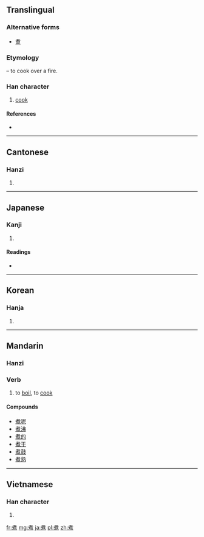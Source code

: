 {{also|煑}}
==Translingual==
===Alternative forms===
* [[煑]]

===Etymology===
{{Han compound|者|火|alt2=灬|t2=fire|ls=psc|c1=s|c2=p}} – to cook over a fire.

===Han character===
{{Han char|rn=86|rad=火|as=08|sn=12|four=4433<sub>6</sub>|canj=十日火 (JAF)}}

# [[cook]]

====References====
* {{Han ref|kx=0678.161|dkj=19165|dj=1087.170|hdz=32211.110|uh=716E|ud=29038|bh=B54E|bd=46414}}

----

==Cantonese==

===Hanzi===
{{yue-hanzi|jyut=|y=jyu2}}

# {{defn|lang=yue|sort=火08}}

----

==Japanese==

===Kanji===
{{ja-kanji|grade=c|rs=火08}}

# {{defn|lang=ja|sort=火08}}

====Readings====
* {{ja-readings|on=[[しゃ]] (sha), [[しょ]] (sho)|kun=[[にる]] (niru), [[にえる]] (nieru)}}

----

==Korean==

===Hanja===
{{ko-hanja|hangeul=자|eumhun=|rv=ja|mr=cha|y=ca}}

# {{defn|lang=ko|sort=火08}}

----

==Mandarin==

===Hanzi===
{{cmn-hanzi|pin=[[zhǔ]] ([[zhu3]])|wg=chu<sup>3</sup>}}

===Verb===
{{cmn-verb|ts|pin=zhǔ|pint=zhu3|rs=火08}}

# to [[boil]], to [[cook]]

====Compounds====

* [[煮呢]]
* [[煮沸]]
* [[煮的]]
* [[煮干]]
* [[煮鼓]]
* [[煮熟]]

----

==Vietnamese==

===Han character===
{{vi-hantu|[[chử]]|rs=火08}}

# {{defn|lang=vi|sort=火08}}

[[fr:煮]]
[[mg:煮]]
[[ja:煮]]
[[pl:煮]]
[[zh:煮]]